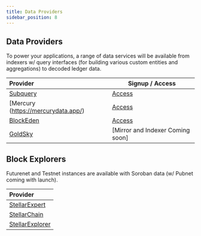 ```yaml
---
title: Data Providers 
sidebar_position: 8
---
```


## Data Providers

To power your applications, a range of data services will be available from indexers w/ query interfaces (for building various custom entities and aggregations) to decoded ledger data.   

| Provider                                              | Signup / Access                                     |
| :---------------------------------------------------- | --------------------------------------------------- |
| [Subquery](subquery.network)            | [Access](subquery.network) |
| [Mercury (https://mercurydata.app/)       | [Access](https://mercurydata.app/)           |
| [BlockEden](https://blockeden.xyz)    | [Access](https://blockeden.xyz/stellar-soroban)     |
| [GoldSky](https://goldsky.com/)     | [Mirror and Indexer Coming soon]     |

## Block Explorers

Futurenet and Testnet instances are available with Soroban data (w/ Pubnet coming with launch). 

| Provider                                              | 
| :---------------------------------------------------- | 
| [StellarExpert](https://stellar.expert)               |
| [StellarChain](https://stellarchain.io/)               |
| [StellarExplorer](https://steexp.com/)               |
